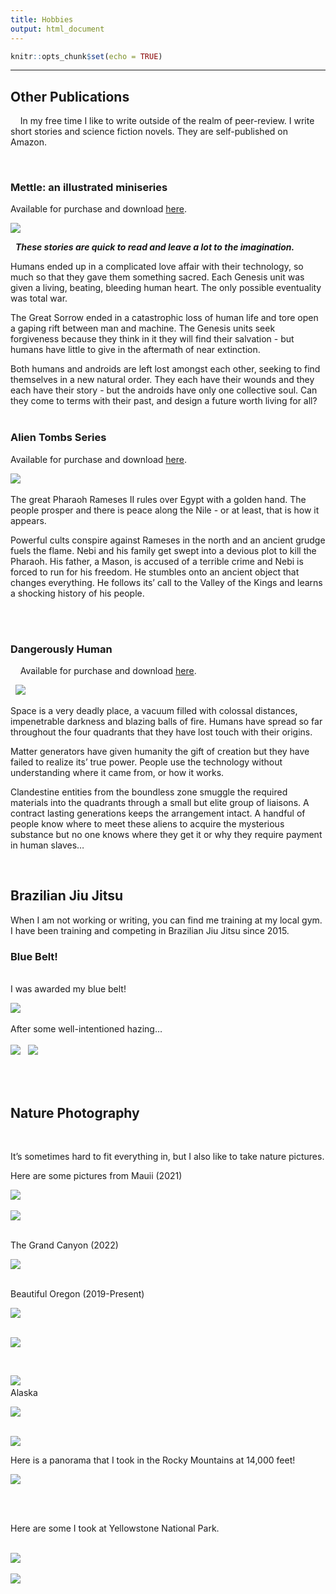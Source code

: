 ```yaml
---
title: Hobbies
output: html_document
---
```


```r
knitr::opts_chunk$set(echo = TRUE)
```

---
## Other Publications 
&nbsp;
&nbsp;
In my free time I like to write outside of the realm of peer-review.  I write short stories and science fiction novels. They are self-published on Amazon. 
&nbsp;
&nbsp;  

&nbsp;  


### Mettle: an illustrated miniseries

Available for purchase and download [here](https://www.amazon.com/Mettle-Reconstruction-Emily-S-Webber-ebook/dp/B07L1YJ7P1/ref=sr_1_1?ie=UTF8&qid=1546267319&sr=8-1&keywords=mettle+illustrated).
&nbsp; 

[![](/Users/emilywebber/Dropbox/website_2023/Website/BB1.PNG)](https://www.amazon.com/Mettle-Reconstruction-Emily-S-Webber-ebook/dp/B07L1YJ7P1/ref=sr_1_1?ie=UTF8&qid=1546267319&sr=8-1&keywords=mettle+illustrated)


&nbsp; 
***These stories are quick to read and leave a lot to the imagination.***
&nbsp; 

Humans ended up in a complicated love affair with their technology, so much so that they gave them something sacred. Each Genesis unit was given a living, beating, bleeding human heart. The only possible eventuality was total war. 
&nbsp; 

The Great Sorrow ended in a catastrophic loss of human life and tore open a gaping rift between man and machine. The Genesis units seek forgiveness because they think in it they will find their salvation - but humans have little to give in the aftermath of near extinction. 
&nbsp; 

Both humans and androids are left lost amongst each other, seeking to find themselves in a new natural order. They each have their wounds and they each have their story - but the androids have only one collective soul. Can they come to terms with their past, and design a future worth living for all? 
&nbsp; 
&nbsp; 

### Alien Tombs Series
Available for purchase and download [here](https://www.amazon.com/Travelers-Dagger-Alien-Tombs-Book-ebook/dp/B07G6SQF7G/ref=sr_1_1?ie=UTF8&qid=1536264789&sr=8-1&keywords=the+travelers+dagger).


[![](/Users/emilywebber/Dropbox/website_2023/Website/TD.jpg)](https://www.amazon.com/Travelers-Dagger-Alien-Tombs-Book-ebook/dp/B07G6SQF7G/ref=sr_1_1?ie=UTF8&qid=1536264789&sr=8-1&keywords=the+travelers+dagger)
&nbsp;
&nbsp;

The great Pharaoh Rameses II rules over Egypt with a golden hand. The people prosper and there is peace along the Nile - or at least, that is how it appears.  


Powerful cults conspire against Rameses in the north and an ancient grudge fuels the flame. Nebi and his family get swept into a devious plot to kill the Pharaoh. His father, a Mason, is accused of a terrible crime and Nebi is forced to run for his freedom. He stumbles onto an ancient object that changes everything. He follows its' call to the Valley of the Kings and learns a shocking history of his people.  
&nbsp;
&nbsp;


&nbsp;
&nbsp;

### Dangerously Human

&nbsp;
&nbsp;
Available for purchase and download [here](https://www.amazon.com/Dangerously-Human-S-Webber/dp/198064859X/ref=sr_1_1?ie=UTF8&qid=1522607711&sr=8-1&keywords=dangerously+human).

&nbsp;
[![](/Users/emilywebber/Dropbox/website_2023/Website/b1.jpg)](https://www.amazon.com/Dangerously-Human-Emily-S-Webber-ebook/dp/B00PNWFYY2/ref=sr_1_1?ie=UTF8&qid=1522038336&sr=8-1&keywords=dangerously+human)
&nbsp;
&nbsp;

Space is a very deadly place, a vacuum filled with colossal distances, impenetrable darkness and blazing balls of fire. Humans have spread so far throughout the four quadrants that they have lost touch with their origins.

Matter generators have given humanity the gift of creation but they have failed to realize its' true power. People use the technology without understanding where it came from, or how it works. 

Clandestine entities from the boundless zone smuggle the required materials into the quadrants through a small but elite group of liaisons. A contract lasting generations keeps the arrangement intact. A handful of people know where to meet these aliens to acquire the mysterious substance but no one knows where they get it or why they require payment in human slaves...

&nbsp;
&nbsp;

## Brazilian Jiu Jitsu

When I am not working or writing, you can find me training at my local gym.  I have been training and competing in Brazilian Jiu Jitsu since 2015. 


### Blue Belt!
&nbsp;  
I was awarded my blue belt! 

![](bluebelt1.jpg)
&nbsp;  

After some well-intentioned hazing...
&nbsp;  
&nbsp;  
![](SharkTank.jpg)
&nbsp; 
![](bluebelt2.jpg)


&nbsp;  
&nbsp;  


## Nature Photography
&nbsp;  

It's sometimes hard to fit everything in, but I also like to take nature pictures.

Here are some pictures from Mauii (2021)
&nbsp;  


![](/Users/emilywebber/Dropbox/website_2023/Website/maui1.jpg)
&nbsp;  

![](/Users/emilywebber/Dropbox/website_2023/Website/maui2.jpg)

&nbsp;  
The Grand Canyon (2022)
&nbsp;  

![](/Users/emilywebber/Dropbox/website_2023/Website/grandcanyon.jpg)


&nbsp;  
Beautiful Oregon (2019-Present)
&nbsp;  

![](/Users/emilywebber/Dropbox/website_2023/Website/Bend2.jpg)


&nbsp;  
![](/Users/emilywebber/Dropbox/website_2023/Website/gorge.jpg)

&nbsp;  

![](/Users/emilywebber/Dropbox/website_2023/Website/Bend.jpg)
&nbsp;  
Alaska 
&nbsp;  

![](/Users/emilywebber/Dropbox/website_2023/Website/alaska2.jpg)

&nbsp;  
![](/Users/emilywebber/Dropbox/website_2023/Website/alaska1.jpg)



Here is a panorama that I took in the Rocky Mountains at 14,000 feet!
&nbsp;  

![](/Users/emilywebber/Dropbox/website_2023/Website/PanoDo.jpg)

&nbsp;  
&nbsp;  

Here are some I took at Yellowstone National Park. 
&nbsp;  
&nbsp;  

![](yellow.jpg)
&nbsp;  

![](yellow2.jpg)


<link rel="stylesheet" href="style.css" type="text/css" />
<script>
  (function(i,s,o,g,r,a,m){i['GoogleAnalyticsObject']=r;i[r]=i[r]||function(){
  (i[r].q=i[r].q||[]).push(arguments)},i[r].l=1*new Date();a=s.createElement(o),
  m=s.getElementsByTagName(o)[0];a.async=1;a.src=g;m.parentNode.insertBefore(a,m)
  })(window,document,'script','https://www.google-analytics.com/analytics.js','ga');

  ga('create', 'UA-91308049-1', 'auto');
  ga('send', 'pageview');

</script>



<!-- Go to www.addthis.com/dashboard to customize your tools --> <script type="text/javascript" src="//s7.addthis.com/js/300/addthis_widget.js#pubid=ra-589036a8549be1ce"></script>



